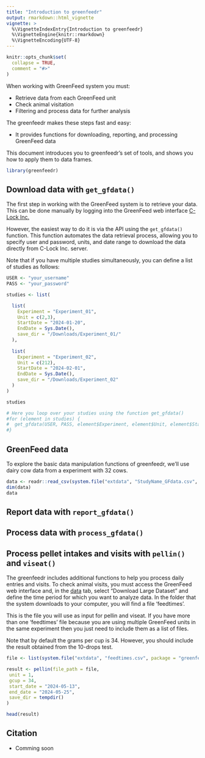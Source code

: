 ```yaml
---
title: "Introduction to greenfeedr"
output: rmarkdown::html_vignette
vignette: >
  %\VignetteIndexEntry{Introduction to greenfeedr}
  %\VignetteEngine{knitr::rmarkdown}
  %\VignetteEncoding{UTF-8}
---
```


```r
knitr::opts_chunk$set(
  collapse = TRUE,
  comment = "#>"
)
```

When working with GreenFeed system you must:

* Retrieve data from each GreenFeed unit
* Check animal visitation
* Filtering and process data for further analysis

The greenfeedr makes these steps fast and easy:

* It provides functions for downloading, reporting, and processing GreenFeed data

This document introduces you to greenfeedr's set of tools, and shows you how to apply them to data frames.

```r
library(greenfeedr)
```


## Download data with `get_gfdata()`

The first step in working with the GreenFeed system is to retrieve your data. This can be done manually by logging into the GreenFeed web interface [C-Lock Inc.](https://ext.c-lockinc.com/greenfeed.php)

However, the easiest way to do it is via the API using the `get_gfdata()` function. This function automates the data retrieval process, allowing you to specify user and password, units, and date range to download the data directly from C-Lock Inc. server.

Note that if you have multiple studies simultaneously, you can define a list of studies as follows:

```r

USER <- "your_username"
PASS <- "your_password"

studies <- list(

  list(
    Experiment = "Experiment_01",
    Unit = c(2,3),
    StartDate = "2024-01-20",
    EndDate = Sys.Date(),
    save_dir = "/Downloads/Experiment_01/"
  ),
  
  list(
    Experiment = "Experiment_02",
    Unit = c(212),
    StartDate = "2024-02-01",
    EndDate = Sys.Date(),
    save_dir = "/Downloads/Experiment_02"
  )
)

studies

# Here you loop over your studies using the function get_gfdata()
#for (element in studies) {
#  get_gfdata(USER, PASS, element$Experiment, element$Unit, element$StartDate, element$EndDate, element$save_dir)
#}

```


## GreenFeed data

To explore the basic data manipulation functions of greenfeedr, we'll use dairy cow data from a experiment with 32 cows.

```r
data <- readr::read_csv(system.file("extdata", "StudyName_GFdata.csv", package = "greenfeedr"), show_col_types = FALSE)
dim(data)
data
```


## Report data with `report_gfdata()`



## Process data with `process_gfdata()`



## Process pellet intakes and visits with `pellin()` and `viseat()`

The greenfeedr includes additional functions to help you process daily entries and visits. To check animal visits, you must access the GreenFeed web interface and, in the [data](https://ext.c-lockinc.com/data.php) tab, select “Download Large Dataset” and define the time period for which you want to analyze data.
In the folder that the system downloads to your computer, you will find a file 'feedtimes'.

This is the file you will use as input for pellin and viseat. If you have more than one 'feedtimes' file because you are using multiple GreenFeed units in the same experiment then you just need to include them as a list of files.

Note that by default the grams per cup is 34. However, you should include the result obtained from the 10-drops test.

```r

file <- list(system.file("extdata", "feedtimes.csv", package = "greenfeedr"))

result <- pellin(file_path = file,
 unit = 1,
 gcup = 34,
 start_date = "2024-05-13",
 end_date = "2024-05-25",
 save_dir = tempdir()
)

head(result)

```

## Citation

* Comming soon



